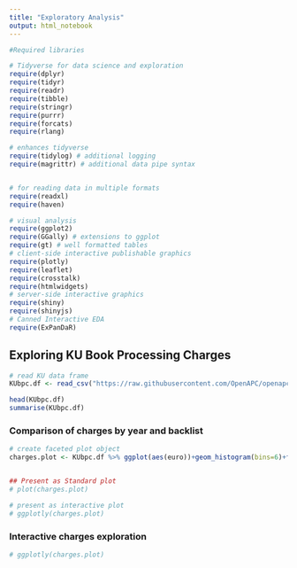 ```yaml
---
title: "Exploratory Analysis"
output: html_notebook
---
```


```r
#Required libraries

# Tidyverse for data science and exploration
require(dplyr)
require(tidyr)
require(readr)
require(tibble)
require(stringr)
require(purrr)
require(forcats)
require(rlang)

# enhances tidyverse
require(tidylog) # additional logging
require(magrittr) # additional data pipe syntax


# for reading data in multiple formats
require(readxl)
require(haven)

# visual analysis
require(ggplot2)
require(GGally) # extensions to ggplot
require(gt) # well formatted tables
# client-side interactive publishable graphics
require(plotly)
require(leaflet)
require(crosstalk)
require(htmlwidgets)
# server-side interactive graphics
require(shiny)
require(shinyjs)
# Canned Interactive EDA 
require(ExPanDaR)


```
## Exploring KU Book Processing Charges
```r
# read KU data frame
KUbpc.df <- read_csv("https://raw.githubusercontent.com/OpenAPC/openapc-de/master/data/bpc.csv")

head(KUbpc.df)
summarise(KUbpc.df)

```
### Comparison of charges by year and backlist
```r
# create faceted plot object
charges.plot <- KUbpc.df %>% ggplot(aes(euro))+geom_histogram(bins=6)+facet_grid(rows=vars(period), cols = vars(backlist_oa))


## Present as Standard plot
# plot(charges.plot)

# present as interactive plot
# ggplotly(charges.plot)

```
### Interactive charges exploration
```r
# ggplotly(charges.plot)

```

